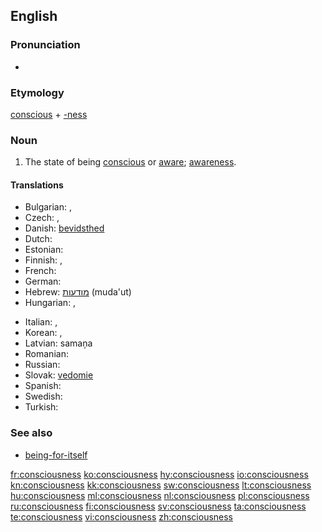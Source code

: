 ==English==

===Pronunciation===
* {{audio|en-us-consciousness.ogg|Audio (US)}}

===Etymology===
[[conscious]] + [[-ness]]

===Noun===
{{wikipedia}}
{{en-noun|es|-}}

# The state of being [[conscious]] or [[aware]]; [[awareness]].

====Translations====
{{trans-top|awareness}}
* Bulgarian: {{t|bg|съзнание|n}},  {{t|bg|съзнателност|f}}
* Czech: {{t-|cs|vědomí|n}},  {{t-|cs|uvědomění|n}}
* Danish: [[bevidsthed]]
* Dutch: {{t+|nl|bewustzijn|n}}
* Estonian: {{t-|et|teadvus}}
* Finnish: {{t-|fi|tajunta}}, {{t-|fi|taju}}
* French: {{t+|fr|conscience|f}}
* German: {{t+|de|Bewusstsein|n}}
* Hebrew: [[מודעות]] (muda'ut) {{f}}
* Hungarian: {{t|hu|tudatosság}}, {{t+|hu|tudat}}
{{trans-mid}}
* Italian: {{t+|it|conoscenza|f}}, {{t+|it|coscienza|f}}
* Korean: {{t-|ko|의식|tr=uisik|sc=Hang}},  {{t|ko|자각|tr=jagak|sc=Hang}}
* Latvian: samaņa  {{n}}
* Romanian: {{t-|ro|conştiinţă|f}}
* Russian: {{t+|ru|сознание|n|tr=soznánije}}
* Slovak: [[vedomie]]  {{n}}
* Spanish: {{t+|es|conciencia}}
* Swedish: {{t+|sv|medvetande|n}}
* Turkish: {{t+|tr|bilinç}}
{{trans-bottom}}

===See also===
* [[being-for-itself]]

[[fr:consciousness]]
[[ko:consciousness]]
[[hy:consciousness]]
[[io:consciousness]]
[[kn:consciousness]]
[[kk:consciousness]]
[[sw:consciousness]]
[[lt:consciousness]]
[[hu:consciousness]]
[[ml:consciousness]]
[[nl:consciousness]]
[[pl:consciousness]]
[[ru:consciousness]]
[[fi:consciousness]]
[[sv:consciousness]]
[[ta:consciousness]]
[[te:consciousness]]
[[vi:consciousness]]
[[zh:consciousness]]